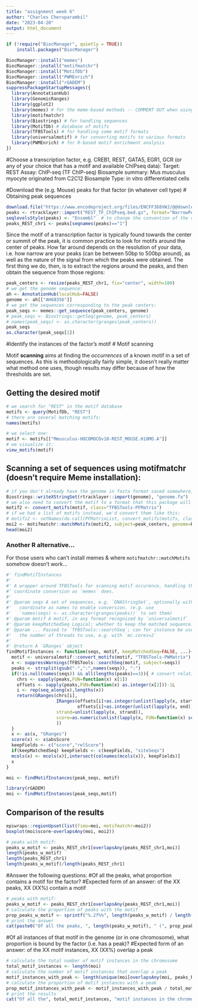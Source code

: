 ```yaml
---
title: "assignment week 6"
author: "Charles Cheruparambil"
date: "2023-04-20"
output: html_document
---
```

```r
if (!require("BiocManager", quietly = TRUE))
    install.packages("BiocManager")

BiocManager::install("memes")
BiocManager::install("motifmatchr")
BiocManager::install("MotifDb")
BiocManager::install("PWMEnrich")
BiocManager::install("rGADEM")
suppressPackageStartupMessages({
  library(AnnotationHub)
  library(GenomicRanges)
  library(ggplot2)
  library(memes) # for the meme-based methods -- COMMENT OUT when using alternatives
  library(motifmatchr)
  library(Biostrings) # for handling sequences
  library(MotifDb) # database of motifs
  library(TFBSTools) # for handling some motif formats
  library(universalmotif) # for converting motifs to various formats
  library(PWMEnrich) # for R-based motif enrichment analysis
})
```
#Choose a transcription factor, e.g. CREB1, REST, GATA5, EGR1, GCR (or any of your choice that has a motif and available ChIPseq data):
Target: REST
Assay: ChIP-seq (TF ChIP-seq)
Biosample summary: Mus musculus myocyte originated from C2C12
Biosample Type: in vitro differentiated cells


#Download the (e.g. Mouse) peaks for that factor (in whatever cell type)
# Obtaining peak sequences
```r
download.file("https://www.encodeproject.org/files/ENCFF368VWJ/@@download/ENCFF368VWJ.bed.gz", dest="REST_TF_ChIPseq.bed.gz")
peaks <- rtracklayer::import("REST_TF_ChIPseq.bed.gz", format="NarrowPeak")
seqlevelsStyle(peaks) <- "Ensembl"  # to change the convention of the chromosome names to ensembl (i.e. without 'chr')
peaks_REST_chr1 <- peaks[seqnames(peaks)=="1"]
```

Since the motif of a transcription factor is typically found towards the center or summit of the peak, it is common practice to look for motifs around the center of peaks. 
How far around depends on the resolution of your data, i.e. how narrow are your peaks (can be between 50bp to 500bp around), as well as the nature of the signal from which the peaks were obtained.
The first thing we do, then, is to extract the regions around the peaks, and then obtain the sequence from those regions:

```r
peak_centers <- resize(peaks_REST_chr1, fix="center", width=100)
# we get the genome sequence:
ah <- AnnotationHub(localHub=FALSE)
genome <- ah[["AH68356"]]
# we get the sequences corresponding to the peak centers:
peak_seqs <- memes::get_sequence(peak_centers, genome)
# peak_seqs <- Biostrings::getSeq(genome, peak_centers)
# names(peak_seqs) <- as.character(granges(peak_centers))
peak_seqs
as.character(peak_seqs[1])
```

#Identify the instances of the factor's motif
# Motif scanning

Motif **scanning** aims at finding the _occurrences_ of a known motif in a set of sequences.
As this is methodologically fairly simple, it doesn't really matter what method one uses, though results may differ because of how the thresholds are set.

## Getting the desired motif

```r
# we search for "REST" in the motif database
motifs <- query(MotifDb, "REST")
# there are several matching motifs:
names(motifs)
```


```r
# we select one:
motif <- motifs[["Mmusculus-HOCOMOCOv10-REST_MOUSE.H10MO.A"]]
# we visualize it:
view_motifs(motif)
```

## Scanning a set of sequences using motifmatchr (doesn't require Meme installation):

```r
# if you don't already have the genome in fasta format saved somewhere, convert it to that format:
Biostrings::writeXStringSet(rtracklayer::import(genome), "genome.fa")
# we also need to convert the motif to a format that this package will accept
motif2 <- convert_motifs(motif, class="TFBSTools-PFMatrix")
# if we had a list of motifs instead, we'd convert them like this:
# motifs2 <- setNames(do.call(PFMatrixList, convert_motifs(motifs, class="TFBSTools-PFMatrix")), names(motifs))
moi2 <- motifmatchr::matchMotifs(motif2, subject=peak_centers, genome=Rsamtools::FaFile("genome.fa"), out="positions")[[1]]
head(moi2)
```

### Another R alternative...

For those users who can't install memes & where `motifmatchr::matchMotifs` somehow doesn't work...

```r
#' findMotifInstances
#'
#' A wrapper around TFBSTools for scanning motif occurence, handling the 
#' coordinate conversion as `memes` does.
#' 
#' @param seqs A set of sequences, e.g. `DNAStringSet`, optionally with 
#'   coordinate as names to enable conversion. (e.g. use 
#'   `names(seqs) <- as.character(granges(peaks))` to set them)
#' @param motif A motif, in any format recognized by `universalmotif`
#' @param keepMatchedSeq Logical; whether to keep the matched sequence.
#' @param ... Passed to `TFBSTools::searchSeq`; can for instance be used to set
#'   the number of threads to use, e.g. with `mc.cores=2`
#'
#' @return A `GRanges` object
findMotifInstances <- function(seqs, motif, keepMatchedSeq=FALSE, ...){
  motif <- universalmotif::convert_motifs(motif, "TFBSTools-PWMatrix")
  x <- suppressWarnings(TFBSTools::searchSeq(motif, subject=seqs))
  peaks <- strsplit(gsub("-",":",names(seqs)), ":")
  if(!is.null(names(seqs)) && all(lengths(peaks)==3)){ # convert relative coordinates to absolute
    chrs <- sapply(peaks,FUN=function(x) x[1])
    offsets <- sapply(peaks,FUN=function(x) as.integer(x[2]))-1L
    i <- rep(seq_along(x),lengths(x))
    return(GRanges(chrs[i], 
                   IRanges(offsets[i]+as.integer(unlist(lapply(x, start))),
                           offsets[i]+as.integer(unlist(lapply(x, end)))),
                   strand=unlist(lapply(x, strand)),
                   score=as.numeric(unlist(lapply(x, FUN=function(x) score(x))))
                   ))
  }
  x <- as(x, "GRanges")
  score(x) <- x$absScore
  keepFields <- c("score","relScore")
  if(keepMatchedSeq) keepFields <- c(keepFields, "siteSeqs")
  mcols(x) <- mcols(x)[,intersect(colnames(mcols(x)), keepFields)]
  x
}
```

```r
moi <- findMotifInstances(peak_seqs, motif)
```

```r
library(rGADEM)
moi <- findMotifInstances(peak_seqs,motif)
```


## Comparison of the results

```r
epiwraps::regionUpset(list(fimo=moi, motifmatchr=moi2))
boxplot(moi$score~overlapsAny(moi, moi2))
```


```r
# peaks with motif:
peaks_w_motif <- peaks_REST_chr1[overlapsAny(peaks_REST_chr1,moi)]
length(peaks_w_motif)
length(peaks_REST_chr1)
length(peaks_w_motif)/length(peaks_REST_chr1)
```

#Answer the following questions:
#Of all the peaks, what proportion contains a motif for the factor?
#Expected form of an answer: of the XX peaks, XX (XX%) contain a motif
```r
# peaks with motif:
peaks_w_motif <- peaks_REST_chr1[overlapsAny(peaks_REST_chr1,moi)]
# calculate the proportion of peaks with the motif
prop_peaks_w_motif <- sprintf("%.2f%%", length(peaks_w_motif) / length(peaks_REST_chr1) * 100)
# print the answer
cat(paste0("Of all the peaks, ", length(peaks_w_motif), " (", prop_peaks_w_motif, ") contain a motif."))
```

#Of all instances of that motif in the genome (or in one chromosome), what proportion is bound by the factor (i.e. has a peak)?
#Expected form of an answer: of the XX motif instances, XX (XX%) overlap a peak

```r
# calculate the total number of motif instances in the chromosome
total_motif_instances <- length(moi)
# calculate the number of motif instances that overlap a peak
motif_instances_with_peak <- length(unique(moi[overlapsAny(moi, peaks_REST_chr1)]))
# calculate the proportion of motif instances with a peak
prop_motif_instances_with_peak <- motif_instances_with_peak / total_motif_instances
# print the results
cat("Of all the", total_motif_instances, "motif instances in the chromosome,", motif_instances_with_peak, "(", round(prop_motif_instances_with_peak*100, 2), "%)", "overlap a peak.")
```





